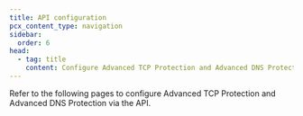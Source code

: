 ```yaml
---
title: API configuration
pcx_content_type: navigation
sidebar:
  order: 6
head:
  - tag: title
    content: Configure Advanced TCP Protection and Advanced DNS Protection via the API
---
```



Refer to the following pages to configure Advanced TCP Protection and Advanced DNS Protection via the API.

<DirectoryListing />